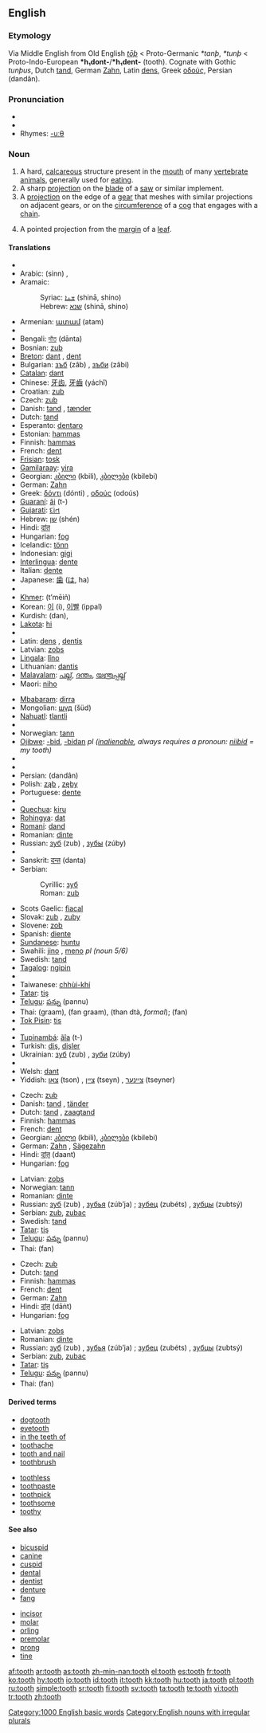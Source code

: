 ==English==

{{wikipedia}}

===Etymology===
Via Middle English from Old English ''[[toþ|tōþ]]'' < Proto-Germanic ''*tanþ'', ''*tunþ'' < Proto-Indo-European '''*h₁dont-'''/'''*h₁dent-''' (tooth).  Cognate with Gothic ''tunþus'', Dutch [[tand]], German [[Zahn]], Latin [[dens]], Greek [[οδούς]], Persian {{fa-Arab|[[دندان]]}} (dandân).

===Pronunciation===
* {{IPA|/tuːθ/}}
* {{audio|en-us-tooth.ogg|Audio (US)}}
* Rhymes: [[Rhymes:English:-uːθ|-uːθ]]

===Noun===
{{en-noun|pl=teeth}}

# A hard, [[calcareous]] structure present in the [[mouth]] of many [[vertebrate]] [[animals]], generally used for [[eat]]ing.
# A sharp [[projection]] on the [[blade]] of a [[saw]] or similar implement.
# A [[projection]] on the edge of a [[gear]] that meshes with similar projections on adjacent gears, or on the [[circumference]] of a [[cog]] that engages with a [[chain]].
# {{botany}} A pointed projection from the [[margin]] of a [[leaf]].

====Translations====
{{trans-top|biological tooth}}
* {{trreq|Albanian}}
* Arabic: {{Arab|[[سن|سِنّ]]}} (sinn) {{f}}, {{Arab|[[اسنان|أسْنَان]]}} {{IPAchar|(’asnáːn)}} {{p}}
* Aramaic:
*: Syriac: [[ܫܢܐ]] (shinā, shino) {{f}}
*: Hebrew: [[שנא]] (shinā, shino) {{f}}
* Armenian: [[ատամ]] (atam)
* {{trreq|Basque}}
* Bengali: [[দাঁত]] (dānta)
* Bosnian: [[zub#Bosnian|zub]] {{m}}
* [[Breton]]: [[dant]] {{m}}, [[dent]] {{p}}
* Bulgarian: [[зъб]] (zâb) {{m}}, [[зъби]] (zâbi) {{p}}
* [[Catalan]]: [[dant]] {{m}}
* Chinese: [[牙齿]], [[牙齒]] (yáchǐ)
* Croatian: [[zub#Croatian|zub]] {{m}}
* Czech: [[zub#Czech|zub]] {{m}}
* Danish: [[tand#Danish|tand]] {{c}}, [[tænder]] {{p}}
* Dutch: [[tand#Dutch|tand]] {{m}}
* Esperanto: [[dentaro]]
* Estonian: [[hammas#Estonian|hammas]]
* Finnish: [[hammas#Finnish|hammas]]
* French: [[dent]] {{m}}
* [[Frisian]]: [[tosk]]
* [[Gamilaraay]]: [[yira]]
* Georgian: [[კბილი]] (kbili), [[კბილები]] (kbilebi) {{p}}
* German: [[Zahn]] {{m}}
* Greek: [[δόντι]] (dónti) {{n}}, [[οδούς]] (odoús) {{m}}
* [[Guaraní]]: [[ãi]] (t-)
* [[Gujarati]]: [[દાંત]] {{IPAchar|(dāṁt)}}
* Hebrew: [[שן]] (shén) {{f}}
* Hindi: [[दांत]] {{IPAchar|(dāṁt)}} {{m}}
* Hungarian: [[fog#Hungarian|fog]]
* Icelandic: [[tönn]]
* Indonesian: [[gigi]]
* [[Interlingua]]: [[dente#Interlingua|dente]]
* Italian: [[dente#Italian|dente]] {{m}}
* Japanese: [[歯]] ([[は]], ha)
* {{trreq|Kannada}}
* [[Khmer]]: {{KMchar|[[ធ្មេញ]]}} (t’mēiñ)
* Korean: [[이]] (i), [[이빨]] (ippal)
* Kurdish: {{KUchar|[[دان]]}} (dan), {{KUchar|[[دگان]]}}
* [[Lakota]]: [[hi#Lakota|hi]]
* {{trreq|Lao}}
* Latin: [[dens]] {{m}}, [[dentis]]
* Latvian: [[zobs]] {{m}}
* [[Lingala]]: [[lǐno]]
* Lithuanian: [[dantis]]
* [[Malayalam]]: [[പല്ല്]], [[ദന്തം]], [[യന്ത്രപ്പല്ല്]]
* Maori: [[niho]]
{{trans-mid}}
* [[Mbabaram]]: [[dirra]]
* Mongolian: [[шүд]] (šüd)
* [[Nahuatl]]: [[tlantli]]
* {{trreq|Nepali}}
* Norwegian: [[tann]] {{c}}
* [[Ojibwe]]: [[-bid]], [[-bidan]] ''pl ([[inalienable]], always requires a pronoun: [[niibid]] = my tooth)''
* {{trreq|Old English}}
* {{trreq|Oriya}}
* Persian: {{FAchar|[[دندان]]}} (dandân)
* Polish: [[ząb]] {{m}}, [[zęby]] {{p}}
* Portuguese: [[dente#Portuguese|dente]] {{m}}
* {{trreq|Punjabi}}
* [[Quechua]]: [[kiru]]
* [[Rohingya]]: [[dat]]
* [[Romani]]: [[dand]]
* Romanian: [[dinte]] {{m}}
* Russian: [[зуб]] (zub) {{m}}, [[зубы]] (zúby) {{p}}
* {{trreq|Samoan}}
* Sanskrit: [[दन्त]] (danta)
* Serbian:
*: Cyrillic: [[зуб#Serbian|зуб]] {{m}}
*: Roman: [[zub#Seriban|zub]] {{m}}
* Scots Gaelic: [[fiacal]]
* Slovak: [[zub#Slovak|zub]] {{m}}, [[zuby]] {{p}}
* Slovene: [[zob#Slovene|zob]] {{m}}
* Spanish: [[diente]] {{m}}
* [[Sundanese]]: [[huntu]]
* Swahili: [[jino]] {{s}}, [[meno]] ''pl (noun 5/6)''
* Swedish: [[tand#Swedish|tand]] {{c}}
* [[Tagalog]]: [[ngipin]]
* {{trreq|Tahitian}}
* Taiwanese: [[chhùi-khí]]
* [[Tatar]]: [[tiş]]
* [[Telugu]]: [[పన్ను]] (pannu)
* Thai: {{Thai|[[กราม]]}} (graam), {{Thai|[[ฟันกราม]]}} (fan graam), {{Thai|[[ทันต์]]}} (than dtà, ''formal''); {{Thai|[[ฟัน]]}} (fan)
* [[Tok Pisin]]: [[tis]]
* {{trreq|Tongan}}
* [[Tupinambá]]: [[ãîa]] (t-)
* Turkish: [[diş]], [[dişler]] {{p}}
* Ukrainian: [[зуб]] (zub) {{m}}, [[зуби]] (zúby) {{p}}
* {{trreq|Vietnamese}}
* Welsh: [[dant]]
* Yiddish: [[צאָן]] (tson) {{m}}, [[ציין]] (tseyn) {{p}}, [[ציינער]] (tseyner) {{p}}
{{trans-bottom}}

{{trans-top|saw tooth}}
* Czech: [[zub]] {{m}}
* Danish: [[tand#Danish|tand]] {{c}}, [[tänder]] {{p}}
* Dutch: [[tand#Dutch|tand]] {{m}}, [[zaagtand]] {{m}}
* Finnish: [[hammas#Finnish|hammas]]
* French: [[dent]] {{m}}
* Georgian: [[კბილი]] (kbili), [[კბილები]] (kbilebi) {{p}}
* German: [[Zahn]] {{m}}, [[Sägezahn]] {{m}}
* Hindi: [[दांत़]] (daant) {{m}}
* Hungarian: [[fog#Hungarian|fog]]
{{trans-mid}}
* Latvian: [[zobs]] {{m}}
* Norwegian: [[tann]] {{c}}
* Romanian: [[dinte]] {{m}}
* Russian: [[зуб]] (zub) {{m}}, [[зубья]] (zúb’ja) {{p}}; [[зубец]] (zubéts) {{m}}, [[зубцы]] (zubtsý) {{p}}
* Serbian: [[zub]], [[zubac]]
* Swedish: [[tand#Swedish|tand]] {{c}}
* [[Tatar]]: [[tiş]]
* [[Telugu]]: [[పన్ను]] (pannu)
* Thai: {{Thai|[[ฟัน]]}} (fan)
{{trans-bottom}}

{{trans-top|gear tooth}}
* Czech: [[zub]] {{m}}
* Dutch: [[tand#Dutch|tand]] {{m}}
* Finnish: [[hammas#Finnish|hammas]]
* French: [[dent]] {{m}}
* German: [[Zahn]] {{m}}
* Hindi: [[दांत़]] (dāṅt) {{m}}
* Hungarian: [[fog#Hungarian|fog]]
{{trans-mid}}
* Latvian: [[zobs]] {{m}}
* Romanian: [[dinte]] {{m}}
* Russian: [[зуб]] (zub) {{m}}, [[зубья]] (zúb’ja) {{p}}; [[зубец]] (zubéts) {{m}}, [[зубцы]] (zubtsý) {{p}}
* Serbian: [[zub]], [[zubac]]
* [[Tatar]]: [[tiş]]
* [[Telugu]]: [[పన్ను]] (pannu)
* Thai: {{Thai|[[ฟัน]]}} (fan)
{{trans-bottom}}

====Derived terms====
{{rel-top|derived terms}}
* [[dogtooth]]
* [[eyetooth]]
* [[in the teeth of]]
* [[toothache]]
* [[tooth and nail]]
* [[toothbrush]]
{{rel-mid}}
* [[toothless]]
* [[toothpaste]]
* [[toothpick]]
* [[toothsome]]
* [[toothy]]
{{rel-bottom}}

====See also====
{{rel-top|see also}}
* [[bicuspid]]
* [[canine]]
* [[cuspid]]
* [[dental]]
* [[dentist]]
* [[denture]]
* [[fang]]
{{rel-mid}}
* [[incisor]]
* [[molar]]
* [[orling]]
* [[premolar]]
* [[prong]]
* [[tine]]
{{rel-bottom}}

[[Category:1000 English basic words]]
[[Category:English nouns with irregular plurals]]

[[af:tooth]]
[[ar:tooth]]
[[as:tooth]]
[[zh-min-nan:tooth]]
[[el:tooth]]
[[es:tooth]]
[[fr:tooth]]
[[ko:tooth]]
[[hy:tooth]]
[[io:tooth]]
[[id:tooth]]
[[it:tooth]]
[[kk:tooth]]
[[hu:tooth]]
[[ja:tooth]]
[[pl:tooth]]
[[ru:tooth]]
[[simple:tooth]]
[[sr:tooth]]
[[fi:tooth]]
[[sv:tooth]]
[[ta:tooth]]
[[te:tooth]]
[[vi:tooth]]
[[tr:tooth]]
[[zh:tooth]]